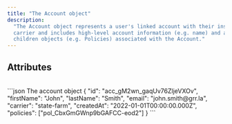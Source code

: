 ```yaml
---
title: "The Account object"
description:
  "The Account object represents a user's linked account with their insurance
  carrier and includes high-level account information (e.g. name) and any
  children objects (e.g. Policies) associated with the Account."
---
```


## Attributes

<br />

<ParamField body="id" type="string" required />

<ParamField body="carrier" type="string" required />

<ParamField body="firstName" type="string" required />

<ParamField body="lastName" type="string" required />

<ParamField body="phone" type="string" />

<ParamField body="email" type="string" />

<ParamField body="policies" type="string" required />

<ParamField body="createdAt" type="string" required />

<ParamField body="modifiedAt" type="string" />

<RequestExample>
```json The account object
{
  "id": "acc_gM2wn_gaqUv76ZljeVXOv",
  "firstName": "John",
  "lastName": "Smith",
  "email": "john.smith@grr.la",
  "carrier": "state-farm",
  "createdAt": "2022-01-01T00:00:00.000Z",
  "policies": ["pol_CbxGmGWnp9bGAFCC-eod2"]
}
```
</RequestExample>
